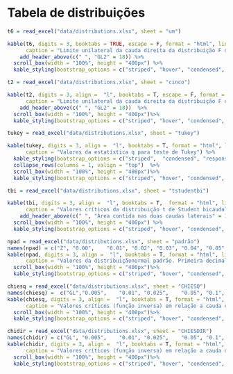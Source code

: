 

# Tabela de distribuições {-}

```r
t6 = read_excel("data/distributions.xlsx", sheet = "um")

kable(t6, digits = 3, booktabs = TRUE, escape = F, format = "html", linesep = "",
      caption = "Limite unilateral da cauda direita da distribuição F de Fisher-Snedecor, 0,01 de probabilidade de erro.") %>%
    add_header_above(c(" ", "GL2" = 18)) %>%
  scroll_box(width = "100%", height = "400px") %>%
  kable_styling(bootstrap_options = c("striped", "hover", "condensed", "responsive"))

```


```r
t2 = read_excel("data/distributions.xlsx", sheet = "cinco")

kable(t2, digits = 3, align =  "l", booktabs = T, escape = F, format = "html", linesep = "",
      caption = "Limite unilateral da cauda direita da distribuição F de Fisher-Snedecor, 0,05 de probabilidade de erro.") %>%
    add_header_above(c(" ", "GL2" = 18))  %>%
  scroll_box(width = "100%", height = "400px")%>%
  kable_styling(bootstrap_options = c("striped", "hover", "condensed", "responsive"))
```



```r
tukey = read_excel("data/distributions.xlsx", sheet = "tukey")

kable(tukey, digits = 3, align =  "l", booktabs = T, format = "html", linesep = "",
      caption = "Valores da estatística q para teste de Tukey") %>%
  kable_styling(bootstrap_options = c("striped",  "condensed", "responsive")) %>%
  collapse_rows(columns = 1, valign = "top")  %>%
  scroll_box(width = "100%", height = "400px")%>%
  kable_styling(bootstrap_options = c("striped", "hover", "condensed", "responsive"))
```


```r
tbi = read_excel("data/distributions.xlsx", sheet = "tstudentbi")

kable(tbi, digits = 3, align =  "l", booktabs = T,  format = "html", linesep = "",
      caption = "Valores críticos da distribuição t de Student bicaudal em diferentes probabilidades.") %>%
    add_header_above(c(" ", "Área contida nas duas caudas laterais" = 14))  %>%
  scroll_box(width = "100%", height = "400px") %>%
  kable_styling(bootstrap_options = c("striped", "hover", "condensed", "responsive"))
```



```r
npad = read_excel("data/distributions.xlsx", sheet = "padrão")
names(npad) = c("Z", "0.00",	"0.01",	"0.02",	"0.03",	"0.04",	"0.05",	"0.06",	"0.07",	"0.08","0.09")
kable(npad, digits = 3, align =  "l", booktabs = T, format = "html", linesep = "",
      caption = "Valores da distribuiçãonormal padrão. Primeira decimal de Z nas linhas e segunda decimal de Z nas colunas.") %>%
  scroll_box(width = "100%", height = "400px")%>%
  kable_styling(bootstrap_options = c("striped", "hover", "condensed", "responsive"))
```


```r
chiesq = read_excel("data/distributions.xlsx", sheet = "CHIESQ")
names(chiesq) =  c("GL","0.005",	"0.01",	"0.025",	"0.05",	"0.1",	"0.9",	"0.95",	"0.975",	"0.99",	"0.995")
kable(chiesq, digits = 3, align =  "l", booktabs = T, format = "html", linesep = "",
      caption = "Valores críticos (função inversa) em relação a cauda esquerda da distribuição Chi-quadrado.")  %>%
  scroll_box(width = "100%", height = "400px")%>%
  kable_styling(bootstrap_options = c("striped", "hover", "condensed", "responsive"))
```



```r

chidir = read_excel("data/distributions.xlsx", sheet = "CHIESDIR")
names(chidir) = c("GL", "0.005",	"0.01",	"0.025",	"0.05",	"0.1",	"0.9",	"0.95",	"0.975",	"0.99",	"0.995")
kable(chidir, digits = 3, align =  "l", booktabs = T, format = "html", linesep = "",
      caption = "Valores críticos (função inversa) em relação a cauda direita da distribuição Chi-quadrado.")  %>%
  scroll_box(width = "100%", height = "400px")%>%
  kable_styling(bootstrap_options = c("striped", "hover", "condensed", "responsive"))
```


